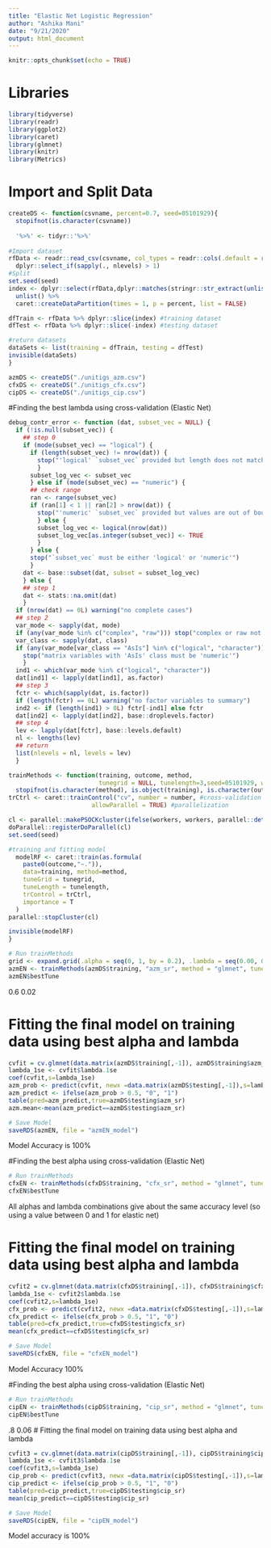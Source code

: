 ```yaml
---
title: "Elastic Net Logistic Regression"
author: "Ashika Mani"
date: "9/21/2020"
output: html_document
---
```


```r
knitr::opts_chunk$set(echo = TRUE)
```

# Libraries
```r
library(tidyverse)
library(readr)
library(ggplot2)
library(caret)
library(glmnet)
library(knitr)
library(Metrics)
```


# Import and Split Data
```r
createDS <- function(csvname, percent=0.7, seed=05101929){
  stopifnot(is.character(csvname))
  
  '%>%' <- tidyr::'%>%'
  
#Import dataset
rfData <- readr::read_csv(csvname, col_types = readr::cols(.default = readr::col_factor(NULL))) %>% 
  dplyr::select_if(sapply(., nlevels) > 1)
#Split
set.seed(seed)
index <- dplyr::select(rfData,dplyr::matches(stringr::str_extract(unlist(stringr::str_split(csvname, "_"))[2],"^[[:alpha:]]+"))) %>% 
  unlist() %>% 
  caret::createDataPartition(times = 1, p = percent, list = FALSE)

dfTrain <- rfData %>% dplyr::slice(index) #training dataset
dfTest <- rfData %>% dplyr::slice(-index) #testing dataset

#return datasets
dataSets <- list(training = dfTrain, testing = dfTest)
invisible(dataSets)
}

azmDS <- createDS("./unitigs_azm.csv")
cfxDS <- createDS("./unitigs_cfx.csv")
cipDS <- createDS("./unitigs_cip.csv")
```


#Finding the best lambda using cross-validation (Elastic Net)

```r

debug_contr_error <- function (dat, subset_vec = NULL) {
  if (!is.null(subset_vec)) {
    ## step 0
    if (mode(subset_vec) == "logical") {
      if (length(subset_vec) != nrow(dat)) {
        stop("'logical' `subset_vec` provided but length does not match `nrow(dat)`")
        }
      subset_log_vec <- subset_vec
      } else if (mode(subset_vec) == "numeric") {
      ## check range
      ran <- range(subset_vec)
      if (ran[1] < 1 || ran[2] > nrow(dat)) {
        stop("'numeric' `subset_vec` provided but values are out of bound")
        } else {
        subset_log_vec <- logical(nrow(dat))
        subset_log_vec[as.integer(subset_vec)] <- TRUE
        } 
      } else {
      stop("`subset_vec` must be either 'logical' or 'numeric'")
      }
    dat <- base::subset(dat, subset = subset_log_vec)
    } else {
    ## step 1
    dat <- stats::na.omit(dat)
    }
  if (nrow(dat) == 0L) warning("no complete cases")
  ## step 2
  var_mode <- sapply(dat, mode)
  if (any(var_mode %in% c("complex", "raw"))) stop("complex or raw not allowed!")
  var_class <- sapply(dat, class)
  if (any(var_mode[var_class == "AsIs"] %in% c("logical", "character"))) {
    stop("matrix variables with 'AsIs' class must be 'numeric'")
    }
  ind1 <- which(var_mode %in% c("logical", "character"))
  dat[ind1] <- lapply(dat[ind1], as.factor)
  ## step 3
  fctr <- which(sapply(dat, is.factor))
  if (length(fctr) == 0L) warning("no factor variables to summary")
  ind2 <- if (length(ind1) > 0L) fctr[-ind1] else fctr
  dat[ind2] <- lapply(dat[ind2], base::droplevels.factor)
  ## step 4
  lev <- lapply(dat[fctr], base::levels.default)
  nl <- lengths(lev)
  ## return
  list(nlevels = nl, levels = lev)
  }
```

```r
trainMethods <- function(training, outcome, method,
                         tunegrid = NULL, tunelength=3,seed=05101929, workers = 0, number=10){
  stopifnot(is.character(method), is.object(training), is.character(outcome))
trCtrl <- caret::trainControl("cv", number = number, #cross-validation
                       allowParallel = TRUE) #parallelization

cl <- parallel::makePSOCKcluster(ifelse(workers, workers, parallel::detectCores())) #set number of cores
doParallel::registerDoParallel(cl)
set.seed(seed)

#training and fitting model
  modelRF <- caret::train(as.formula(
    paste0(outcome,"~.")),
    data=training, method=method,
    tuneGrid = tunegrid,
    tuneLength = tunelength,
    trControl = trCtrl,
    importance = T
  )
parallel::stopCluster(cl)

invisible(modelRF)
}

# Run trainMethods
grid <- expand.grid(.alpha = seq(0, 1, by = 0.2), .lambda = seq(0.00, 0.2, by = 0.02))
azmEN <- trainMethods(azmDS$training, "azm_sr", method = "glmnet", tunegrid = grid)
azmEN$bestTune
```
0.6	0.02	


# Fitting the final model on training data using best alpha and lambda
```r
cvfit = cv.glmnet(data.matrix(azmDS$training[,-1]), azmDS$training$azm_sr, alpha=.6, family="binomial", type.measure = "mse")
lambda_1se <- cvfit$lambda.1se
coef(cvfit,s=lambda_1se)
azm_prob <- predict(cvfit, newx =data.matrix(azmDS$testing[,-1]),s=lambda_1se,type="response")
azm_predict <- ifelse(azm_prob > 0.5, "0", "1")
table(pred=azm_predict,true=azmDS$testing$azm_sr)
azm.mean<-mean(azm_predict==azmDS$testing$azm_sr)

# Save Model
saveRDS(azmEN, file = "azmEN_model")
```
Model Accuracy is 100%


#Finding the best alpha using cross-validation (Elastic Net)
```r
# Run trainMethods
cfxEN <- trainMethods(cfxDS$training, "cfx_sr", method = "glmnet", tunegrid = grid)
cfxEN$bestTune
```
All alphas and lambda combinations give about the same accuracy level (so using a value between 0 and 1 for elastic net)

# Fitting the final model on training data using best alpha and lambda
```r

cvfit2 = cv.glmnet(data.matrix(cfxDS$training[,-1]), cfxDS$training$cfx_sr, alpha=0.6, family="binomial", type.measure = "mse")
lambda_1se <- cvfit2$lambda.1se
coef(cvfit2,s=lambda_1se)
cfx_prob <- predict(cvfit2, newx =data.matrix(cfxDS$testing[,-1]),s=lambda_1se,type="response")
cfx_predict <- ifelse(cfx_prob > 0.5, "1", "0")
table(pred=cfx_predict,true=cfxDS$testing$cfx_sr)
mean(cfx_predict==cfxDS$testing$cfx_sr)

# Save Model
saveRDS(cfxEN, file = "cfxEN_model")
```

Model Accuracy 100%

#Finding the best alpha using cross-validation (Elastic Net)
```r
# Run trainMethods
cipEN <- trainMethods(cipDS$training, "cip_sr", method = "glmnet", tunegrid = grid)
cipEN$bestTune
```
.8 0.06
# Fitting the final model on training data using best alpha and lambda
```r
cvfit3 = cv.glmnet(data.matrix(cipDS$training[,-1]), cipDS$training$cip_sr, alpha=.8, family="binomial", type.measure = "mse")
lambda_1se <- cvfit3$lambda.1se
coef(cvfit3,s=lambda_1se)
cip_prob <- predict(cvfit3, newx =data.matrix(cipDS$testing[,-1]),s=lambda_1se,type="response")
cip_predict <- ifelse(cip_prob > 0.5, "1", "0")
table(pred=cip_predict,true=cipDS$testing$cip_sr)
mean(cip_predict==cipDS$testing$cip_sr)

# Save Model
saveRDS(cipEN, file = "cipEN_model")
```

Model accuracy is 100%